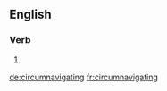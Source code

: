 
==English==

===Verb===
{{head|en|present participle}}

# {{present participle of|circumnavigate|lang=en}}

[[de:circumnavigating]]
[[fr:circumnavigating]]